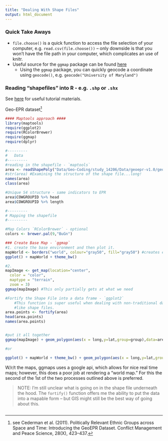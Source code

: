 ```yaml
---
title: "Dealing With Shape Files"
output: html_document
---
```


### Quick Take Aways

* `file.choose()` is a quick function to access the file selection of your computer, e.g. `read.csv(file.choose())` -- only downside is that you won't have the file path in your computer, which complicates an use of knitr.
* Useful source for the `ggmap` package can be found [here]("https://www.nceas.ucsb.edu/~frazier/RSpatialGuides/ggmap/ggmapCheatsheet.pdf")
    + Using the `ggmap` package, you can quickly geocode a coordinate using `geocode()`, e.g. `geocode("University of Maryland")`

### Reading "shapefiles" into R - e.g. `.shp` or `.shx`

See [here]("http://www.r-bloggers.com/shapefiles-in-r/") for useful tutorial materials. 

Geo-EPR dataset^[see Cederman et al. (2011). Politically Relevant Ethnic Groups across Space and Time: Introducing the GeoEPR Dataset. Conflict Management and Peace Science, 28(X), 423–437.]
```r
#### Maptools approach ####
library(maptools)
require(ggplot2)
require(RColorBrewer)
require(ggmap)
require(dplyr)

#---------
#   Data
#---------
#reading in the shapefile - `maptools`
area <- readShapePoly("Data/Geo-Coding/study_14206/Data/geoepr-v1.0/geoepr-20100212-1248.shp",delete_null_obj = T)
#str(area) #Examining the structure of the shape file...long!
names(area)
class(area) 

#Unique S4 structure - same indicators to EPR
area$COWGROUPID %>% head 
area$COWGROUPID %>% length

#---------
# Mapping the shapefile
#---------

#Map Colors `RColorBrewer` - optional
colors <- brewer.pal(9,"BuGn")

### Create Base Map - `ggmap`
#1. create the base environment and then plot it.
mapWorld <- borders("world", colour="gray50", fill="gray50") #creates environment
ggplot() + mapWorld + theme_bw()

#2.
mapImage <- get_map(location="center",
  color = "color",
  maptype = "terrain",
  zoom = 3)
ggmap(mapImage) #This only partially gets at what we need

#Fortify the Shape File into a data frame - `ggplot2`
    #This function is super useful when dealing with non-traditional data
    #like shape files. 
area.points <- fortify(area)
head(area.points) 
names(area.points)


#put it all together
ggmap(mapImage) + geom_polygon(aes(x = long,y=lat,group=group),data=area.points,color = colors[9],fill=colors[6],alpha=.5)

#or

ggplot() + mapWorld + theme_bw() + geom_polygon(aes(x = long,y=lat,group=group,fill=id),data=area.points,color = colors[9],alpha=.5) + theme(legend.position="none")

```

W/r/t the maps, ggmaps uses a google api, which allows for nice real time maps; however, this does a poor job at rendering a "world map." For this the second of the 1st of the two processes outlined above is preferred.

>NOTE: I'm still unclear what is going on in the shape file underneath the hood. The `fortify()` function offers me the ability to put the data into a mapable form -- but GIS might still be the best way of going about this. 

```r

```










